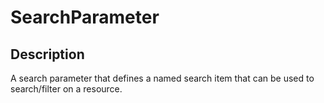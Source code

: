# SearchParameter
 ## Description 
 A search parameter that defines a named search item that can be used to search/filter on a resource.